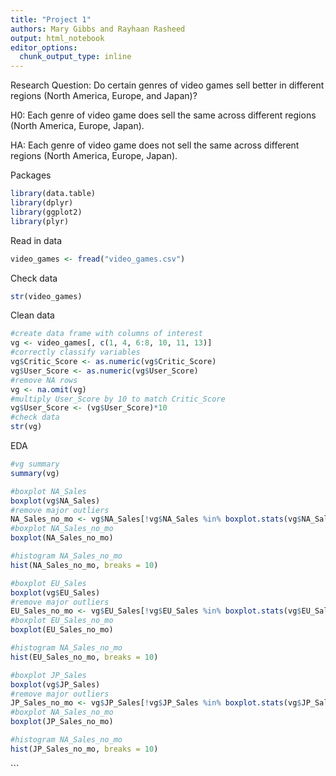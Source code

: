 ```yaml
---
title: "Project 1"
authors: Mary Gibbs and Rayhaan Rasheed
output: html_notebook
editor_options: 
  chunk_output_type: inline
---
```


Research Question: Do certain genres of video games sell better in different regions (North America, Europe, and Japan)?

H0: Each genre of video game does sell the same across different regions (North America, Europe, Japan).

HA: Each genre of video game does not sell the same across different regions (North America, Europe, Japan).

Packages
```r
library(data.table)
library(dplyr)
library(ggplot2)
library(plyr)
```

Read in data
```r
video_games <- fread("video_games.csv")
```

Check data
```r
str(video_games)
```

Clean data
```r
#create data frame with columns of interest
vg <- video_games[, c(1, 4, 6:8, 10, 11, 13)]
#correctly classify variables
vg$Critic_Score <- as.numeric(vg$Critic_Score)
vg$User_Score <- as.numeric(vg$User_Score)
#remove NA rows
vg <- na.omit(vg)
#multiply User_Score by 10 to match Critic_Score 
vg$User_Score <- (vg$User_Score)*10
#check data 
str(vg)
```

EDA
```r
#vg summary
summary(vg)
```
```r
#boxplot NA_Sales
boxplot(vg$NA_Sales)
#remove major outliers
NA_Sales_no_mo <- vg$NA_Sales[!vg$NA_Sales %in% boxplot.stats(vg$NA_Sales)$out]
#boxplot NA_Sales_no_mo
boxplot(NA_Sales_no_mo)
```
```r
#histogram NA_Sales_no_mo
hist(NA_Sales_no_mo, breaks = 10)
```
```r
#boxplot EU_Sales
boxplot(vg$EU_Sales)
#remove major outliers
EU_Sales_no_mo <- vg$EU_Sales[!vg$EU_Sales %in% boxplot.stats(vg$EU_Sales)$out]
#boxplot EU_Sales_no_mo
boxplot(EU_Sales_no_mo)
```
```r
#histogram NA_Sales_no_mo
hist(EU_Sales_no_mo, breaks = 10)
```
```r
#boxplot JP_Sales
boxplot(vg$JP_Sales)
#remove major outliers
JP_Sales_no_mo <- vg$JP_Sales[!vg$JP_Sales %in% boxplot.stats(vg$JP_Sales)$out]
#boxplot NA_Sales_no_mo
boxplot(JP_Sales_no_mo)
```
```r
#histogram NA_Sales_no_mo
hist(JP_Sales_no_mo, breaks = 10)
```

```

